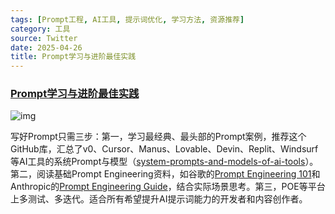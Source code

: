 ```yaml
---
tags: [Prompt工程, AI工具, 提示词优化, 学习方法, 资源推荐]
category: 工具
source: Twitter
date: 2025-04-26
title: Prompt学习与进阶最佳实践
---
```


### [Prompt学习与进阶最佳实践](https://twitter-thread.com/t/1914518588515365033)

![img](https://img.mengpeng.tech/i/2025/05/04/6816c3c95f510.webp)

写好Prompt只需三步：第一，学习最经典、最头部的Prompt案例，推荐这个GitHub库，汇总了v0、Cursor、Manus、Lovable、Devin、Replit、Windsurf等AI工具的系统Prompt与模型（[system-prompts-and-models-of-ai-tools](https://github.com/x1xhlol/system-prompts-and-models-of-ai-tools)）。第二，阅读基础Prompt Engineering资料，如谷歌的[Prompt Engineering 101](https://services.google.com/fh/files/misc/gemini-for-google-workspace-prompting-guide-101.pdf)和Anthropic的[Prompt Engineering Guide](https://docs.anthropic.com/en/docs/build-with-claude/prompt-engineering/overview)，结合实际场景思考。第三，POE等平台上多测试、多迭代。适合所有希望提升AI提示词能力的开发者和内容创作者。 